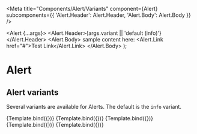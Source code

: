 

<Meta
  title="Components/Alert/Variants"
  component={Alert}
  subcomponents={{ 'Alert.Header': Alert.Header, 'Alert.Body': Alert.Body }}
/>

  <Alert {...args}>
    <Alert.Header>{args.variant || 'default (info)'}</Alert.Header>
    <Alert.Body>
      sample content here: <Alert.Link href="#">Test Link</Alert.Link>
    </Alert.Body>
  </Alert>
);

# Alert

## Alert variants

Several variants are available for Alerts. The default is the `info` variant.

<Canvas>
  <Story name="Default">{Template.bind({})}</Story>
  <Story name="Success" args={{ variant: 'success' }}>
    {Template.bind({})}
  </Story>
  <Story name="Info" args={{ variant: 'info' }}>
    {Template.bind({})}
  </Story>
  <Story name="Warning" args={{ variant: 'warning' }}>
    {Template.bind({})}
  </Story>
  <Story name="Danger" args={{ variant: 'danger' }}>
    {Template.bind({})}
  </Story>
</Canvas>

